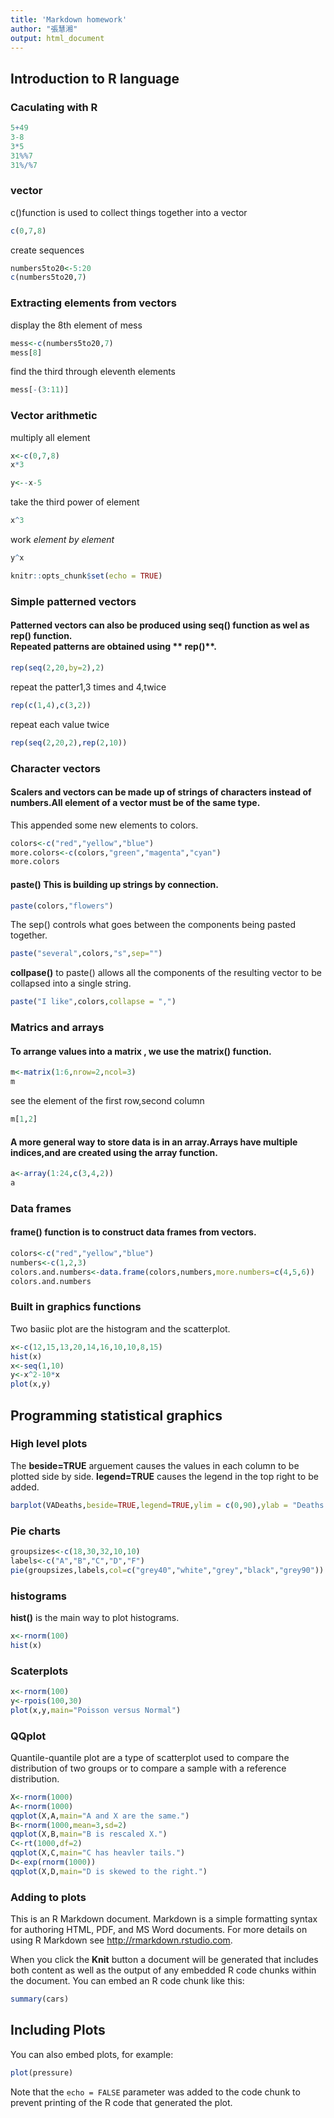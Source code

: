 ```yaml
---
title: 'Markdown homework'
author: "張慧湘"
output: html_document
---
```

## Introduction to R language
### Caculating with R 
```r
5+49
3-8
3*5
31%%7
31%/%7
```

###  vector

c()function is used to collect things together into a vector
```r
c(0,7,8)
```
create sequences
```r
numbers5to20<-5:20
c(numbers5to20,7)
```

###  Extracting elements from vectors

display the 8th element of mess
```r
mess<-c(numbers5to20,7)
mess[8]
```

find the third through eleventh elements
```r
mess[-(3:11)]
```

###  Vector arithmetic

multiply all element
```r
x<-c(0,7,8)
x*3
```

```r
y<--x-5
```

take the third power of element
```r
x^3
```

work *element by element* 
```r
y^x
```

```r
knitr::opts_chunk$set(echo = TRUE)
```

### Simple patterned vectors

#### Patterned vectors can also be produced using **seq()** function as wel as **rep()** function. <br> Repeated patterns are obtained using ** rep()**.

```r
rep(seq(2,20,by=2),2)
```
repeat the patter1,3 times and 4,twice
```r
rep(c(1,4),c(3,2))
```
repeat each value twice
```r
rep(seq(2,20,2),rep(2,10))
```

### Character vectors
#### Scalers and vectors can be made up of strings of characters instead of numbers.All element of a vector must be of **the same type**.
This appended some new elements to colors.
```r
colors<-c("red","yellow","blue")
more.colors<-c(colors,"green","magenta","cyan")
more.colors
```
#### **paste()** This is building up strings by connection.
```r
paste(colors,"flowers")
```
The sep() controls what goes between the components being pasted together.
```r
paste("several",colors,"s",sep="")
```
**collpase()** to paste() allows all the components of the resulting vector to be collapsed into a single string.
```r
paste("I like",colors,collapse = ",")
```
### Matrics and arrays
#### To arrange values into a matrix , we use the **matrix()** function.
```r
m<-matrix(1:6,nrow=2,ncol=3)
m
```
see the element of the first row,second column
```r
m[1,2]
```
#### A more general way to store data is in an array.Arrays have multiple indices,and are created using the array function.
```r
a<-array(1:24,c(3,4,2))
a
```
### Data frames
#### **frame()** function is to construct data frames from vectors.
```r
colors<-c("red","yellow","blue")
numbers<-c(1,2,3)
colors.and.numbers<-data.frame(colors,numbers,more.numbers=c(4,5,6))
colors.and.numbers
```

### Built in graphics functions
Two basiic plot are the histogram and the scatterplot.


```r
x<-c(12,15,13,20,14,16,10,10,8,15)
hist(x)
x<-seq(1,10)
y<-x^2-10*x
plot(x,y)

```

## Programming statistical graphics
### High level plots
The **beside=TRUE** arguement causes the values in each column to be plotted side by side.  **legend=TRUE** causes the legend in the top right to be added.
```r
barplot(VADeaths,beside=TRUE,legend=TRUE,ylim = c(0,90),ylab = "Deaths per 1000",main="Death rates in Virginia")
```
### Pie charts
```r
groupsizes<-c(18,30,32,10,10)
labels<-c("A","B","C","D","F")
pie(groupsizes,labels,col=c("grey40","white","grey","black","grey90"))
```
### histograms
**hist()** is the main way to plot histograms.
```r
x<-rnorm(100)
hist(x)
```
### Scaterplots
```r
x<-rnorm(100)
y<-rpois(100,30)
plot(x,y,main="Poisson versus Normal")

```
### QQplot
Quantile-quantile plot are a type of scatterplot used to compare the distribution of two groups or to compare a sample with a reference distribution.
```r
X<-rnorm(1000)
A<-rnorm(1000)
qqplot(X,A,main="A and X are the same.")
B<-rnorm(1000,mean=3,sd=2)
qqplot(X,B,main="B is rescaled X.")
C<-rt(1000,df=2)
qqplot(X,C,main="C has heavler tails.")
D<-exp(rnorm(1000))
qqplot(X,D,main="D is skewed to the right.")
```


### Adding to plots

This is an R Markdown document. Markdown is a simple formatting syntax for authoring HTML, PDF, and MS Word documents. For more details on using R Markdown see <http://rmarkdown.rstudio.com>.

When you click the **Knit** button a document will be generated that includes both content as well as the output of any embedded R code chunks within the document. You can embed an R code chunk like this:

```r
summary(cars)
```

## Including Plots

You can also embed plots, for example:

```r
plot(pressure)
```

Note that the `echo = FALSE` parameter was added to the code chunk to prevent printing of the R code that generated the plot.
